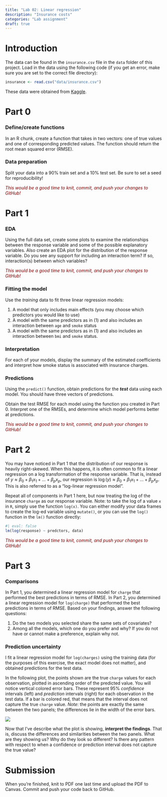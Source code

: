 ```yaml
---
title: "Lab 02: Linear regression"
description: "Insurance costs"
categories: "Lab assignment"
draft: true
---
```


# Introduction

The data can be found in the `insurance.csv` file in the `data` folder of this project. Load in the data using the following code (if you get an error, make sure you are set to the correct file directory):

```r
insurance <- read.csv("data/insurance.csv")
```

These data were obtained from [Kaggle](https://www.kaggle.com/datasets/mirichoi0218/insurance).

# Part 0

### Define/create functions

In an R chunk, create a function that takes in two vectors: one of true values and one of corresponding predicted values. The function should return the root mean squared error (RMSE).

### Data preparation

Split your data into a 90% train set and a 10% test set. Be sure to set a seed for reproducibility!

::: {style="color: maroon"}
*This would be a good time to knit, commit, and push your changes to GitHub!*
:::

# Part 1

### EDA

Using the full data set, create some plots to examine the relationships between the response variable and some of the possible explanatory variables. Also create an EDA plot for the distribution of the response variable. Do you see any support for including an interaction term? If so, interaction(s) between which variables?

::: {style="color: maroon"}
*This would be a good time to knit, commit, and push your changes to GitHub!*
:::

### Fitting the model

Use the *training* data to fit three linear regression models:

1.  A model that only includes main effects (you may choose which predictors you would like to use)
2.  A model with the same predictors as in (1) and also includes an interaction between `age` and `smoke` status
3.  A model with the same predictors as in (1) and also includes an interaction between `bmi` and `smoke` status.

### Interpretation

For each of your models, display the summary of the estimated coefficients and interpret how smoke status is associated with insurance charges.

### Predictions

Using the `predict()` function, obtain predictions for the ***test*** data using each model. You should have three vectors of predictions.

Obtain the test RMSE for each model using the function you created in Part 0. Interpret one of the RMSEs, and determine which model performs better at predictions.

::: {style="color: maroon"}
*This would be a good time to knit, commit, and push your changes to GitHub!*
:::

# Part 2

You may have noticed in Part 1 that the distribution of our response is heavily right-skewed. When this happens, it is often common to fit a linear regression on a log transformation of the response variable. That is, instead of $y \approx \beta_{0} + \beta_{1}x_{1} + \ldots + \beta_{p} x_{p}$, our regression is $\log(y) \approx \beta_{0} + \beta_{1}x_{1} + \ldots + \beta_{p} x_{p}$. This is also referred to as a "log-linear regression model".

Repeat all of components in Part 1 here, but now treating the log of the insurance `charge` as our response variable. Note: to take the log of a value `x` in `R`, simply use the function `log(x)`. You can either modify your data frames to create the log-ed variable using `mutate()`, or you can use the `log()` function in the `lm()` function directly:

```r
#| eval: false
lm(log(response) ~ predctors, data)
```

::: {style="color: maroon"}
*This would be a good time to knit, commit, and push your changes to GitHub!*
:::

# Part 3

### Comparisons

In Part 1, you determined a linear regression model for `charge` that performed the best predictions in terms of RMSE. In Part 2, you determined a linear regression model for `log(charge)` that performed the best predictions in terms of RMSE. Based on your findings, answer the following questions:

1.  Do the two models you selected share the same sets of covariates?
2.  Among all the models, which one do you prefer and why? If you do not have or cannot make a preference, explain why not.

### Prediction uncertainty

I fit a linear regression model for `log(charges)` using the training data (for the purposes of this exercise, the exact model does not matter), and obtained predictions for the test data.

In the following plot, the points shown are the true `charge` values for each observation, plotted in ascending order of the predicted value. You will notice vertical colored error bars. These represent 95% *confidence* intervals (left) and *prediction* intervals (right) for each observation in the test data. If a bar is colored red, that means that the interval does not capture the true `charge` value. *Note*: the points are exactly the same between the two panels; the differences lie in the width of the error bars.

![](figs/intervals.png)

Now that I've describe what the plot is showing, **interpret the findings**. That is, discuss the differences and similarities between the two panels. What are they showing us? Why do they look so different? Is there any pattern with respect to when a confidence or prediction interval does not capture the true value?

# Submission

When you're finished, knit to PDF one last time and upload the PDF to Canvas. Commit and push your code back to GitHub.
